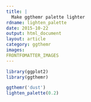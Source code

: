 ```yaml
---
title: |
  Make ggthemr palette lighter
rdname: lighten_palette
date: 2015-10-22
output: html_document
layout: article
category: ggthemr
images:
FRONTFOMATTER_IMAGES
---
```


```r
library(ggplot2)
library(ggthemr)
```

```r
ggthemr('dust')
lighten_palette(0.2)



```